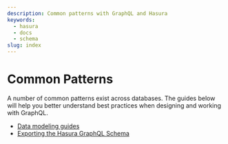```yaml
---
description: Common patterns with GraphQL and Hasura
keywords:
  - hasura
  - docs
  - schema
slug: index
---
```


# Common Patterns

A number of common patterns exist across databases. The guides below will help you better understand best practices when
designing and working with GraphQL.

- [Data modeling guides](/schema/common-patterns/data-modeling/index.mdx)
- [Exporting the Hasura GraphQL Schema](/schema/common-patterns/export-graphql-schema.mdx)
